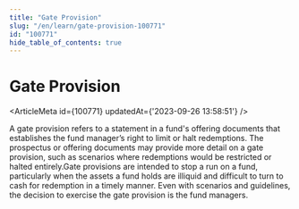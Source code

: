 ```yaml
---
title: "Gate Provision"
slug: "/en/learn/gate-provision-100771"
id: "100771"
hide_table_of_contents: true
---
```



# Gate Provision

<ArticleMeta id={100771} updatedAt={'2023-09-26 13:58:51'} />
<div className='border-solid border-b border-t-0 my-4 border-[var(--ifm-color-gray-300)]' />

A gate provision refers to a statement in a fund's offering documents that establishes the fund manager’s right to limit or halt redemptions. The prospectus or offering documents may provide more detail on a gate provision, such as scenarios where redemptions would be restricted or halted entirely.Gate provisions are intended to stop a run on a fund, particularly when the assets a fund holds are illiquid and difficult to turn to cash for redemption in a timely manner. Even with scenarios and guidelines, the decision to exercise the gate provision is the fund managers.
